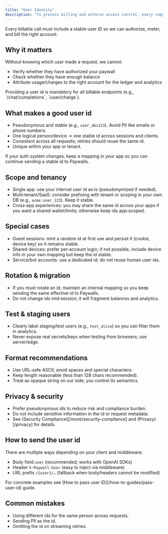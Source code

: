 ```yaml
---
title: "User Identity"
description: "To process billing and enforce access control, every request to Paywalls.ai must include a user identity."
---
```


Every billable call must include a stable user ID so we can authorize, meter, and bill the right account.

## Why it matters

Without knowing which user made a request, we cannot:

- Verify whether they have authorized your paywall
- Check whether they have enough balance
- Attribute usage/charges to the right account for the ledger and analytics

<Warning>
  Providing a user id is mandatory for all billable endpoints (e.g.,
  `/chat/completions`, `/user/charge`).
</Warning>

## What makes a good user id

- Pseudonymous and stable (e.g., `user_abc123`). Avoid PII like emails or phone numbers.
- One logical person/device → one stable id across sessions and clients.
- Consistent across all requests; retries should reuse the same id.
- Unique within your app or tenant.

<Note>
  If your auth system changes, keep a mapping in your app so you can continue
  sending a stable id to Paywalls.
</Note>

## Scope and tenancy

- Single app: use your internal user id as‑is (pseudonymized if needed).
- Multi‑tenant/SaaS: consider prefixing with tenant or scoping in your own DB (e.g., `acme:user_123`). Keep it stable.
- Cross‑app experiences: you may share the same id across your apps if you want a shared wallet/limits; otherwise keep ids app‑scoped.

## Special cases

- Guest sessions: mint a random id at first use and persist it (cookie, device key) so it remains stable.
- Shared devices: prefer per‑account login; if not possible, include device info in your own mapping but keep the id stable.
- Service/bot accounts: use a dedicated id; do not reuse human user ids.

## Rotation & migration

- If you must rotate an id, maintain an internal mapping so you keep sending the same effective id to Paywalls.
- Do not change ids mid‑session; it will fragment balances and analytics.

## Test & staging users

- Clearly label staging/test users (e.g., `test_alice`) so you can filter them in analytics.
- Never expose real secrets/keys when testing from browsers; use server/edge.

## Format recommendations

- Use URL‑safe ASCII; avoid spaces and special characters.
- Keep length reasonable (less than 128 chars recommended).
- Treat as opaque string on our side; you control its semantics.

## Privacy & security

- Prefer pseudonymous ids to reduce risk and compliance burden.
- Do not include sensitive information in the id or request metadata.
- See (Security Compliance)[/more/security-compliance] and (Privacy)[/privacy] for details.

## How to send the user id

There are multiple ways depending on your client and middleware:

- Body field `user` (recommended; works with OpenAI SDKs)
- Header `X-Paywall-User` (easy to inject via middleware)
- URL prefix `/{user}/…` (fallback when body/headers cannot be modified)

<Note>
  For concrete examples see [How to pass user ID](/how-to-guides/pass-user-id)
  guide.
</Note>

## Common mistakes

- Using different ids for the same person across requests.
- Sending PII as the id.
- Omitting the id on streaming retries.
